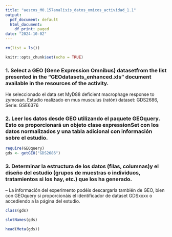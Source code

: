 ```yaml
---
title: "aescos_M0.157analisis_datos_omicos_actividad_1.1"
output:
  pdf_document: default
  html_document:
    df_print: paged
date: "2024-10-02"
---
```


```r
rm(list = ls())
```

```r
knitr::opts_chunk$set(echo = TRUE)
```

### 1. Select a GEO (Gene Expression Omnibus) datasetfrom the list presented in the “GEOdatasets_enhanced.xls” document available in the resources of the activity.

He seleccionado el data set MyD88 deficient macrophage response to zymosan.
Estudio realizado en mus musculus (ratón)
dataset: GDS2686, Serie:	GSE6376

### 2. Leer los datos desde GEO utilizando el paquete GEOquery. Esto os proporcionará un objeto clase expressionSet con los datos normalizados y una tabla adicional con información sobre el estudio.

```r
require(GEOquery)
gds <- getGEO("GDS2686")
```

### 3. Determinar la estructura de los datos (filas, columnas)y el diseño del estudio (grupos de muestras o individuos, tratamientos si los hay, etc.) que los ha generado.
 – La información del experimento podéis descargarla también de GEO, bien con GEOquery si proporcionáis el identificador de dataset GDSxxxx o accediendo a la página del estudio.

```r
class(gds)
```

```r
slotNames(gds)
```

```r
head(Meta(gds))
```

